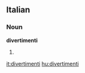 ==Italian==

===Noun===
'''divertimenti''' {{m}}

# {{plural of|[[divertimento]]|lang=Italian}}

[[it:divertimenti]]
[[hu:divertimenti]]